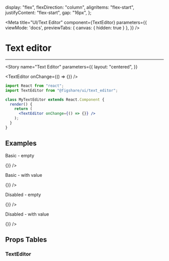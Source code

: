 


  display: "flex",
  flexDirection: "column",
  alignItems: "flex-start",
  justifyContent: "flex-start",
  gap: "16px",
};

<Meta 
  title="UI/Text Editor" 
  component={TextEditor} 
  parameters={{
    viewMode: 'docs',
    previewTabs: { 
      canvas: { hidden: true } 
     },
  }}
/>

# Text editor
---

<Story 
  name="Text Editor" 
  parameters={{
    layout: "centered",
  }}
>
  <TextEditor onChange={() => {}} />
</Story>


```jsx
import React from "react";
import TextEditor from "@figshare/ui/text_editor";

class MyTextEditor extends React.Component {
  render() {
    return (
      <TextEditor onChange={() => {}} />
    );
  }
}
```

## Examples

<Canvas>
  <div style={canvasStyle}>
    <p>Basic - empty</p>
    <TextEditor
      className={styles.editorWrapper}
      placeholder="Type a text..."
      onChange={() => {}}
    />
    <p>Basic - with value</p>
    <TextEditor
      className={styles.editorWrapper}
      value="Lorem ipsum dolor sit amet, consectetur adipiscing elit. Praesent aliquam mauris ut nibh rhoncus"
      onChange={() => {}}
    />
    <p>Disabled - empty</p>
    <TextEditor
      className={styles.editorWrapper}
      disabled={true}
      placeholder="Type a text..."
      onChange={() => {}}
    />
    <p>Disabled - with value</p>
    <TextEditor
      className={styles.editorWrapper}
      disabled={true}
      value="Lorem ipsum dolor sit amet, consectetur adipiscing elit. Praesent aliquam mauris ut nibh rhoncus"
      onChange={() => {}}
    />
  </div>
</Canvas>

## Props Tables

### TextEditor
<ArgsTable of={TextEditor} />
